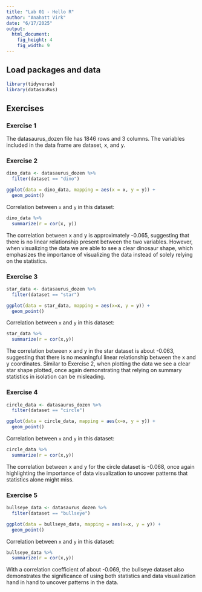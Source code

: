 ```yaml
---
title: "Lab 01 - Hello R"
author: "Anahatt Virk"
date: "6/17/2025"
output: 
  html_document: 
    fig_height: 4
    fig_width: 9
---
```


## Load packages and data

```r
library(tidyverse) 
library(datasauRus)
```

## Exercises

### Exercise 1

The datasaurus_dozen file has 1846 rows and 3 columns. The variables included in the data frame are dataset, x, and y. 

### Exercise 2

```r
dino_data <- datasaurus_dozen %>%
  filter(dataset == "dino")

ggplot(data = dino_data, mapping = aes(x = x, y = y)) +
  geom_point()
```

Correlation between `x` and `y` in this dataset:

```r
dino_data %>%
  summarize(r = cor(x, y))
```
The correlation between x and y is approximately -0.065, suggesting that there is no linear relationship present between the two variables. However, when visualizing the data we are able to see a clear dinosaur shape, which emphasizes the importance of visualizing the data instead of solely relying on the statistics. 

### Exercise 3

```r
star_data <- datasaurus_dozen %>%
  filter(dataset == "star")

ggplot(data = star_data, mapping = aes(x=x, y = y)) +
  geom_point()

```

Correlation between `x` and `y` in this dataset:

```r
star_data %>%
  summarize(r = cor(x,y))
```

The correlation between x and y in the star dataset is about -0.063, suggesting that there is no meaningful linear relationship between the x and y coordinates. Similar to Exercise 2, when plotting the data we see a clear star shape plotted, once again demonstrating that relying on summary statistics in isolation can be misleading. 

### Exercise 4

```r
circle_data <- datasaurus_dozen %>%
  filter(dataset == "circle")

ggplot(data = circle_data, mapping = aes(x=x, y = y)) +
  geom_point()
```

Correlation between `x` and `y` in this dataset:

```r
circle_data %>%
  summarize(r = cor(x,y))
```

The correlation between x and y for the circle dataset is -0.068, once again highlighting the importance of data visualization to uncover patterns that statistics alone might miss. 

### Exercise 5

```r
bullseye_data <- datasaurus_dozen %>%
  filter(dataset == "bullseye")

ggplot(data = bullseye_data, mapping = aes(x=x, y = y)) +
  geom_point()
```

Correlation between `x` and `y` in this dataset:

```r
bullseye_data %>%
  summarize(r = cor(x,y))
```

With a correlation coefficient of about -0.069, the bullseye dataset also demonstrates the significance of using both statistics and data visualization hand in hand to uncover patterns in the data. 